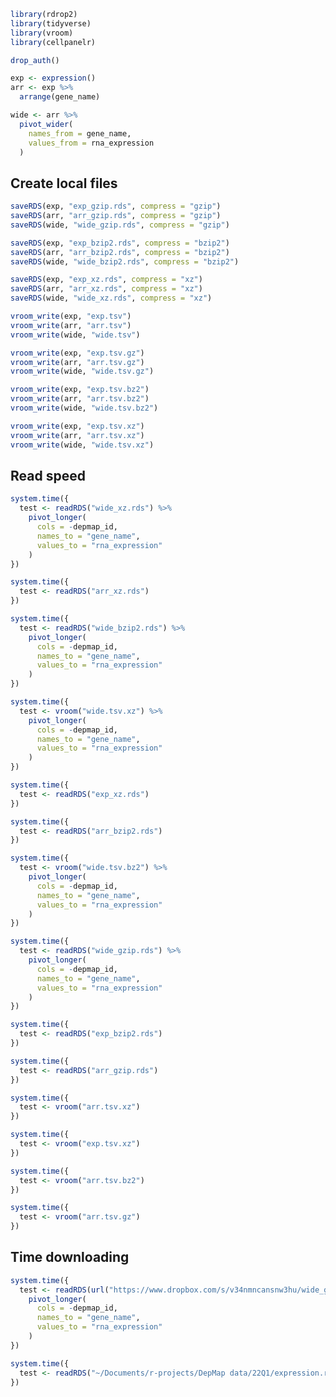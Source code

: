 ```r
library(rdrop2)
library(tidyverse)
library(vroom)
library(cellpanelr)
```

```r
drop_auth()
```

```r
exp <- expression()
arr <- exp %>%
  arrange(gene_name)
```

```r
wide <- arr %>%
  pivot_wider(
    names_from = gene_name,
    values_from = rna_expression
  )
```

## Create local files

```r
saveRDS(exp, "exp_gzip.rds", compress = "gzip")
saveRDS(arr, "arr_gzip.rds", compress = "gzip")
saveRDS(wide, "wide_gzip.rds", compress = "gzip")

saveRDS(exp, "exp_bzip2.rds", compress = "bzip2")
saveRDS(arr, "arr_bzip2.rds", compress = "bzip2")
saveRDS(wide, "wide_bzip2.rds", compress = "bzip2")

saveRDS(exp, "exp_xz.rds", compress = "xz")
saveRDS(arr, "arr_xz.rds", compress = "xz")
saveRDS(wide, "wide_xz.rds", compress = "xz")

vroom_write(exp, "exp.tsv")
vroom_write(arr, "arr.tsv")
vroom_write(wide, "wide.tsv")

vroom_write(exp, "exp.tsv.gz")
vroom_write(arr, "arr.tsv.gz")
vroom_write(wide, "wide.tsv.gz")

vroom_write(exp, "exp.tsv.bz2")
vroom_write(arr, "arr.tsv.bz2")
vroom_write(wide, "wide.tsv.bz2")

vroom_write(exp, "exp.tsv.xz")
vroom_write(arr, "arr.tsv.xz")
vroom_write(wide, "wide.tsv.xz")
```

## Read speed

```r
system.time({
  test <- readRDS("wide_xz.rds") %>%
    pivot_longer(
      cols = -depmap_id,
      names_to = "gene_name",
      values_to = "rna_expression"
    )
})
```


```r
system.time({
  test <- readRDS("arr_xz.rds")
})
```

```r
system.time({
  test <- readRDS("wide_bzip2.rds") %>%
    pivot_longer(
      cols = -depmap_id,
      names_to = "gene_name",
      values_to = "rna_expression"
    )
})
```

```r
system.time({
  test <- vroom("wide.tsv.xz") %>%
    pivot_longer(
      cols = -depmap_id,
      names_to = "gene_name",
      values_to = "rna_expression"
    )
})
```

```r
system.time({
  test <- readRDS("exp_xz.rds")
})
```

```r
system.time({
  test <- readRDS("arr_bzip2.rds")
})
```

```r
system.time({
  test <- vroom("wide.tsv.bz2") %>%
    pivot_longer(
      cols = -depmap_id,
      names_to = "gene_name",
      values_to = "rna_expression"
    )
})
```

```r
system.time({
  test <- readRDS("wide_gzip.rds") %>%
    pivot_longer(
      cols = -depmap_id,
      names_to = "gene_name",
      values_to = "rna_expression"
    )
})
```

```r
system.time({
  test <- readRDS("exp_bzip2.rds")
})
```

```r
system.time({
  test <- readRDS("arr_gzip.rds")
})
```

```r
system.time({
  test <- vroom("arr.tsv.xz")
})
```

```r
system.time({
  test <- vroom("exp.tsv.xz")
})
```

```r
system.time({
  test <- vroom("arr.tsv.bz2")
})
```

```r
system.time({
  test <- vroom("arr.tsv.gz")
})
```

## Time downloading

```r
system.time({
  test <- readRDS(url("https://www.dropbox.com/s/v34nmncansnw3hu/wide_gzip.rds?dl=1")) %>%
    pivot_longer(
      cols = -depmap_id,
      names_to = "gene_name",
      values_to = "rna_expression"
    )
})
```

```r
system.time({
  test <- readRDS("~/Documents/r-projects/DepMap data/22Q1/expression.rds")
})
```


